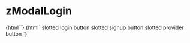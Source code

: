 
<Meta title="Modal/zModalLogin" component="z-modal-login" />

# zModalLogin

<Preview>
  <Story name="z-modal-login default">{html`<z-modal-login
    heading="${text("heading", "Entra in MyZanichelli")}"
    status="${select("status", ["", "success", "warning", "error"], "")}"
    message="${text("message", "")}"
  ></z-modal-login>`}</Story>
  <Story name="z-modal-login slotted">{html`<z-modal-login heading="${text("heading", "Entra in MyZanichelli")}">
    <z-input slot="username" type="text" label="slotted username input"></z-input>
    <z-input slot="password" type="text" label="slotted password input"></z-input>
    <z-button slot="login">slotted login button</z-button>
    <z-button slot="signup" variant="secondary">slotted signup button</z-button>
    <z-button slot="provider" variant="secondary">slotted provider button</z-button>
  </z-modal-login>`}</Story>
</Preview>

<Props of="z-modal-login" />
